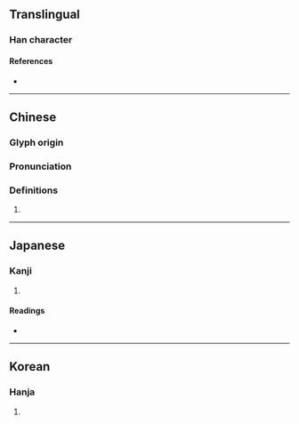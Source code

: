 {{character info}}
==Translingual==

===Han character===
{{Han char|rn=9|rad=人|as=05|sn=7|four=|canj=OMYM|ids=⿰亻正}}

====References====
* {{Han ref|kx=0097.170|dkj=00491|dj=0206.050|hdz=10129.110|uh=4F42|ud=20290}}

----

==Chinese==
{{zh-forms}}

===Glyph origin===
{{Han etym}}

===Pronunciation===
{{zh-pron
|m=zhēng
|c=zing1
|mc=y
|oc=y
|ma=
|cat=
}}

===Definitions===
{{zh-hanzi}}

# {{zh-only|佂伀}}

----

==Japanese==

===Kanji===
{{ja-kanji|grade=|rs=人05}}

# {{rfdef|ja|sort=人05}}

====Readings====
* {{ja-readings|goon=しょう<しやう|kanon=しょう,せい|kun=おそれあわ-てる}}

----

==Korean==

===Hanja===
{{ko-hanja|hangeul=정|rv=jeong|mr=chŏng}}

# {{rfdef|ko|sort=人05}}